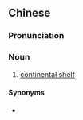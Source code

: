 {{also|大陆架}}
==Chinese==
{{zh-forms|s=大陆架|type=21}}

===Pronunciation===
{{zh-pron
|m=dàlùjià
|c=daai6 luk6 gaa3-2
|cat=n
}}

===Noun===
{{zh-noun}}

# [[continental shelf]]

====Synonyms====
* {{zh-l|大陸棚|dàlùjià}}